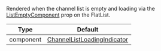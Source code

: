 Rendered when the channel list is empty and loading via the [ListEmptyComponent](https://reactnative.dev/docs/flatlist#listemptycomponent) prop on the FlatList.

| Type      | Default                                                                                                                                                             |
| --------- | ------------------------------------------------------------------------------------------------------------------------------------------------------------------- |
| component | [ChannelListLoadingIndicator](https://github.com/GetStream/stream-chat-react-native/blob/master/package/src/components/ChannelList/ChannelListLoadingIndicator.tsx) |
